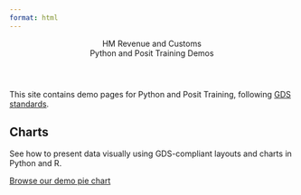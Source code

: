 ```yaml
---
format: html
---
```


<header class="govuk-header" role="banner" data-module="govuk-header">
 <div class="govuk-header__container govuk-width-container">
  <div class="govuk-header__logo">
   <span class="govuk-header__logotype-text">HM Revenue and Customs</span>
  </div>
  <div class="govuk-header__content">
   <span class="govuk-header__service-name">Python and Posit Training Demos</span>
  </div>
 </div>
</header>

<main class="govuk-main-wrapper govuk-width-container">
 <p class="govuk-body">This site contains demo pages for Python and Posit Training, following <a class="govuk-link" href="https://design-system.service.gov.uk/" target="_blank">GDS standards</a>.</p>
 <div class="govuk-grid-row">
  <div class="govuk-grid-column-one-third-from-desktop govuk-!-margin-bottom-8">
   <h2 class="govuk-heading-l govuk-!-font-weight-bold">Charts</h2>
   <p class="govuk-body">See how to present data visually using GDS-compliant layouts and charts in Python and R.</p>  
   <p class="govuk-body govuk-!-margin-bottom-0"><a href="demo1-pie-chart.qmd" class="govuk-link govuk-!-font-weight-bold">Browse our demo pie chart</a></p>
  </div>
 </div>
</main>
